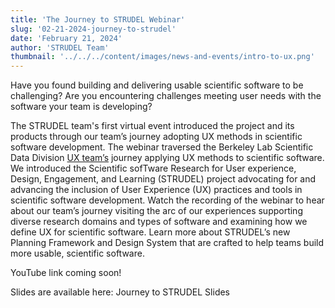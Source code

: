 ```yaml
---
title: 'The Journey to STRUDEL Webinar'
slug: '02-21-2024-journey-to-strudel'
date: 'February 21, 2024'
author: 'STRUDEL Team'
thumbnail: '../../../content/images/news-and-events/intro-to-ux.png'
---
```



Have you found building and delivering usable scientific software to be challenging? Are you encountering challenges meeting user needs with the software your team is developing?

The STRUDEL team's first virtual event introduced the project and its products through our team’s journey adopting UX methods in scientific software development. The webinar traversed the Berkeley Lab Scientific Data Division [UX team’s](https://ux.lbl.gov) journey applying UX methods to scientific software. We introduced the Scientific sofTware Research for User experience, Design, Engagement, and Learning (STRUDEL) project advocating for and advancing the inclusion of User Experience (UX) practices and tools in scientific software development. Watch the recording of the webinar to hear about our team’s journey visiting the arc of our experiences supporting diverse research domains and types of software and examining how we define UX for scientific software. Learn more about STRUDEL’s new Planning Framework and Design System that are crafted to help teams build more usable, scientific software.

YouTube link coming soon!

Slides are available here: <PdfLink filename="2024-02-21-JourneyToStrudelSlides">Journey to STRUDEL Slides</PdfLink>